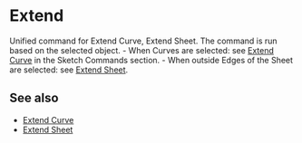 
# Extend

<Reference shortcut="" command="Extend" button="" />

Unified command for Extend Curve, Extend Sheet. The command is run based on the selected object.
    - When Curves are selected: see [Extend Curve](../sketch/extend-curve) in the Sketch Commands section.
    - When outside Edges of the Sheet are selected: see [Extend Sheet](./extend-sheet).

## See also
- [Extend Curve](../sketch/extend-curve)
- [Extend Sheet](./extend-sheet)














